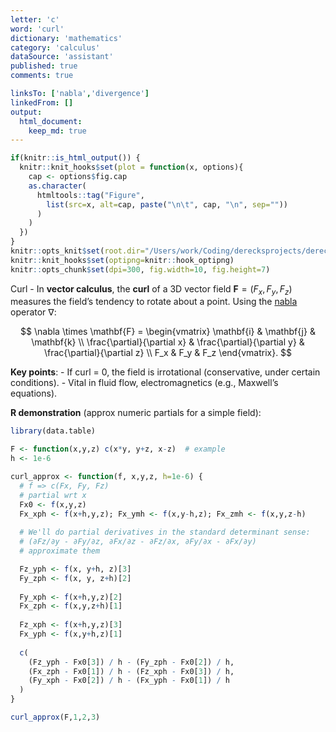 ```yaml
---
letter: 'c'
word: 'curl'
dictionary: 'mathematics'
category: 'calculus'
dataSource: 'assistant'
published: true
comments: true

linksTo: ['nabla','divergence']
linkedFrom: []
output:
  html_document:
    keep_md: true
---
```


```r
if(knitr::is_html_output()) {
  knitr::knit_hooks$set(plot = function(x, options){
    cap <- options$fig.cap
    as.character(
      htmltools::tag("Figure",
        list(src=x, alt=cap, paste("\n\t", cap, "\n", sep=""))
      )
    )
  })
}
knitr::opts_knit$set(root.dir="/Users/work/Coding/derecksprojects/derecksnotes.com-playground/derecksnotes.com/client/src/app/dictionaries/mathematics/definitions")
knitr::knit_hooks$set(optipng=knitr::hook_optipng)
knitr::opts_chunk$set(dpi=300, fig.width=10, fig.height=7)
```

<a id="curl">Curl</a> - In **vector calculus**, the **curl** of a 3D vector field $\mathbf{F} = (F_x, F_y, F_z)$ measures the field’s tendency to rotate about a point. Using the [nabla](#nabla) operator ∇:

$$
\nabla \times \mathbf{F} 
= 
\begin{vmatrix}
\mathbf{i} & \mathbf{j} & \mathbf{k} \\
\frac{\partial}{\partial x} & \frac{\partial}{\partial y} & \frac{\partial}{\partial z} \\
F_x & F_y & F_z
\end{vmatrix}.
$$

**Key points**:
- If curl = 0, the field is irrotational (conservative, under certain conditions).
- Vital in fluid flow, electromagnetics (e.g., Maxwell’s equations).

**R demonstration** (approx numeric partials for a simple field):

```r
library(data.table)

F <- function(x,y,z) c(x*y, y+z, x-z)  # example
h <- 1e-6

curl_approx <- function(f, x,y,z, h=1e-6) {
  # f => c(Fx, Fy, Fz)
  # partial wrt x
  Fx0 <- f(x,y,z)
  Fx_xph <- f(x+h,y,z); Fx_ymh <- f(x,y-h,z); Fx_zmh <- f(x,y,z-h)
  
  # We'll do partial derivatives in the standard determinant sense:
  # (∂Fz/∂y - ∂Fy/∂z, ∂Fx/∂z - ∂Fz/∂x, ∂Fy/∂x - ∂Fx/∂y)
  # approximate them

  Fz_yph <- f(x, y+h, z)[3]
  Fy_zph <- f(x, y, z+h)[2]
  
  Fy_xph <- f(x+h,y,z)[2]
  Fx_zph <- f(x,y,z+h)[1]
  
  Fz_xph <- f(x+h,y,z)[3]
  Fx_yph <- f(x,y+h,z)[1]
  
  c(
    (Fz_yph - Fx0[3]) / h - (Fy_zph - Fx0[2]) / h,
    (Fx_zph - Fx0[1]) / h - (Fz_xph - Fx0[3]) / h,
    (Fy_xph - Fx0[2]) / h - (Fx_yph - Fx0[1]) / h
  )
}

curl_approx(F,1,2,3)
```

